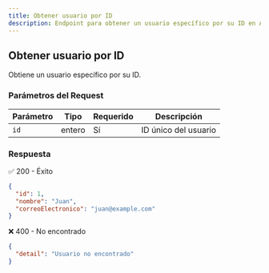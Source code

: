 ```yaml
---
title: Obtener usuario por ID
description: Endpoint para obtener un usuario específico por su ID en AgroSoft.
---
```



## Obtener usuario por ID

<ApiBaseBanner 
  method="GET" 
  path="/usuarios/{id}/" 
  baseUrl="http://127.0.0.1:8000"
/>

Obtiene un usuario específico por su ID.

### Parámetros del Request

| Parámetro | Tipo  | Requerido | Descripción |
|-----------|-------|-----------|-------------|
| `id`      | entero | Sí        | ID único del usuario |

### Respuesta

✅ 200 - Éxito
```json
{
  "id": 1,
  "nombre": "Juan",
  "correoElectronico": "juan@example.com"
}
```

❌ 400 - No encontrado
```json
{
  "detail": "Usuario no encontrado"
}
```
